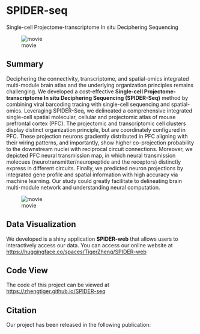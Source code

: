 # SPIDER-seq {.unnumbered}

Single-cell Projectome-transcriptome In situ Deciphering Sequencing

![movie](images/movie.gif)



## Summary

Deciphering the connectivity, transcriptome, and spatial-omics integrated multi-module brain atlas and the underlying organization principles remains challenging. We developed a cost-effective **Single-cell Projectome-transcriptome In situ Deciphering Sequencing (SPIDER-Seq)** method by combining viral barcoding tracing with single-cell sequencing and spatial-omics. Leveraging SPIDER-Seq, we delineated a comprehensive integrated single-cell spatial molecular, cellular and projectomic atlas of mouse prefrontal cortex (PFC). The projectomic and transcriptomic cell clusters display distinct organization principle, but are coordinately configured in PFC. These projection neurons gradiently distributed in PFC aligning with their wiring patterns, and importantly, show higher co-projection probability to the downstream nuclei with reciprocal circuit connections. Moreover, we depicted PFC neural transmission map, in which neural transmission molecues (neurotransmitter/neuropeptide and the receptors) distinctly express in different circuits. Finally, we predicted neuron projections by integrated gene profile and spatial information with high accuracy via machine learning. Our study could greatly facilitate to delineating brain multi-module network and understanding neural computation.

![movie](images/Abstract.jpg)



## Data Visualization

We developed is a shiny application **SPIDER-web** that allows users to interactively access our data. You can access our online website at <https://huggingface.co/spaces/TigerZheng/SPIDER-web>



## Code View

The code of this project can be viewed at <https://zhengtiger.github.io/SPIDER-seq>



## Citation

Our project has been released in the following publication:


